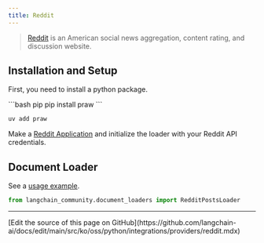 ```yaml
---
title: Reddit
---
```


>[Reddit](https://www.reddit.com) is an American social news aggregation, content rating, and discussion website.

## Installation and Setup

First, you need to install a python package.

<CodeGroup>
```bash pip
pip install praw
```

```bash uv
uv add praw
```
</CodeGroup>

Make a [Reddit Application](https://www.reddit.com/prefs/apps/) and initialize the loader with your Reddit API credentials.

## Document Loader

See a [usage example](/oss/python/integrations/document_loaders/reddit).


```python
from langchain_community.document_loaders import RedditPostsLoader
```

---

<Callout icon="pen-to-square" iconType="regular">
  [Edit the source of this page on GitHub](https://github.com/langchain-ai/docs/edit/main/src/ko/oss/python/integrations/providers/reddit.mdx)
</Callout>
